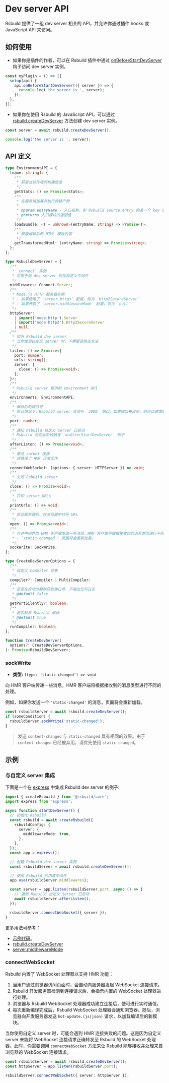 # Dev server API

Rsbuild 提供了一组 dev server 相关的 API，并允许你通过插件 hooks 或 JavaScript API 来访问。

## 如何使用

- 如果你是插件的作者，可以在 Rsbuild 插件中通过 [onBeforeStartDevServer](/plugins/dev/hooks#onbeforestartdevserver) 钩子访问 dev server 实例。

```ts
const myPlugin = () => ({
  setup(api) {
    api.onBeforeStartDevServer(({ server }) => {
      console.log('the server is ', server);
    });
  },
});
```

- 如果你在使用 Rsbuild 的 JavaScript API，可以通过 [rsbuild.createDevServer](/api/javascript-api/instance#rsbuildcreatedevserver) 方法创建 dev server 实例。

```ts
const server = await rsbuild.createDevServer();

console.log('the server is ', server);
```

## API 定义

```ts
type EnvironmentAPI = {
  [name: string]: {
    /**
     * 获取当前环境的构建信息
     */
    getStats: () => Promise<Stats>;
    /**
     * 在服务端加载并执行构建产物
     *
     * @param entryName - 入口名称，和 Rsbuild source.entry 的某一个 key 值对应
     * @returns 入口模块的返回值
     */
    loadBundle: <T = unknown>(entryName: string) => Promise<T>;
    /**
     * 获取编译后的 HTML 模版内容
     */
    getTransformedHtml: (entryName: string) => Promise<string>;
  };
};

type RsbuildDevServer = {
  /**
   * `connect` 实例
   * 可用于向 dev server 附加自定义中间件
   */
  middlewares: Connect.Server;
  /**
   * Node.js HTTP 服务器实例
   * - 如果使用了 `server.https` 配置，则为 `Http2SecureServer`
   * - 如果开启了 `server.middlewareMode` 配置，则为 `null`
   */
  httpServer:
    | import('node:http').Server
    | import('node:http2').Http2SecureServer
    | null;
  /**
   * 监听 Rsbuild dev server
   * 当你使用自定义 server 时，不需要调用该方法
   */
  listen: () => Promise<{
    port: number;
    urls: string[];
    server: {
      close: () => Promise<void>;
    };
  }>;
  /**
   * Rsbuild server 提供的 environment API
   */
  environments: EnvironmentAPI;
  /**
   * 解析后的端口号
   * 默认情况下，Rsbuild server 会监听 `3000` 端口，如果端口被占用，则自动递增端口号
   */
  port: number;
  /**
   * 通知 Rsbuild 自定义 Server 已启动
   * Rsbuild 会在此阶段触发 `onAfterStartDevServer` 钩子
   */
  afterListen: () => Promise<void>;
  /**
   * 激活 socket 连接
   * 这确保了 HMR 正常工作
   */
  connectWebSocket: (options: { server: HTTPServer }) => void;
  /**
   * 关闭 Rsbuild server
   */
  close: () => Promise<void>;
  /**
   * 打印 server URLs
   */
  printUrls: () => void;
  /**
   * 启动服务器后，在浏览器中打开 URL
   */
  open: () => Promise<void>;
  /**
   * 允许中间件向 HMR 客户端发送一些消息，HMR 客户端将根据接收到的消息类型进行不同的处理。
   * - `static-changed`: 页面将会重新加载。
   */
  sockWrite: SockWrite;
};

type CreateDevServerOptions = {
  /**
   * 自定义 Compiler 对象
   */
  compiler?: Compiler | MultiCompiler;
  /**
   * 是否在启动时静默获取端口号，不输出任何日志
   * @default false
   */
  getPortSilently?: boolean;
  /**
   * 是否触发 Rsbuild 编译
   * @default true
   */
  runCompile?: boolean;
};

function CreateDevServer(
  options?: CreateDevServerOptions,
): Promise<RsbuildDevServer>;
```

### sockWrite

- **类型:** `(type: 'static-changed') => void`

向 HMR 客户端传递一些消息，HMR 客户端将根据接收到的消息类型进行不同的处理。

例如，如果你发送一个 `'static-changed'` 的消息，页面将会重新加载。

```ts
const rsbuildServer = await rsbuild.createDevServer();
if (someCondition) {
  rsbuildServer.sockWrite('static-changed');
}
```

> 发送 `content-changed` 与 `static-changed` 具有相同的效果。由于 `content-changed` 已经被弃用，请优先使用 `static-changed`。

## 示例

### 与自定义 server 集成

下面是一个在 [express](https://expressjs.com/) 中集成 Rsbuild dev server 的例子:

```ts
import { createRsbuild } from '@rsbuild/core';
import express from 'express';

async function startDevServer() {
  // 初始化 Rsbuild
  const rsbuild = await createRsbuild({
    rsbuildConfig: {
      server: {
        middlewareMode: true,
      },
    },
  });
  const app = express();

  // 创建 Rsbuild dev server 实例
  const rsbuildServer = await rsbuild.createDevServer();

  // 使用 Rsbuild 的内置中间件
  app.use(rsbuildServer.middlewares);

  const server = app.listen(rsbuildServer.port, async () => {
    // 通知 Rsbuild 自定义 Server 已启动
    await rsbuildServer.afterListen();
  });

  rsbuildServer.connectWebSocket({ server });
}
```

更多用法可参考：

- [示例代码](https://github.com/rspack-contrib/rstack-examples/blob/main/rsbuild/express/server.mjs)。
- [rsbuild.createDevServer](/api/javascript-api/instance#rsbuildcreatedevserver)
- [server.middlewareMode](/config/server/middleware-mode)

### connectWebSocket

Rsbuild 内置了 WebSocket 处理器以支持 HMR 功能：

1. 当用户通过浏览器访问页面时，会自动向服务器发起 WebSocket 连接请求。
2. Rsbuild 开发服务器检测到连接请求后，会指示内置的 WebSocket 处理器进行处理。
3. 浏览器与 Rsbuild WebSocket 处理器成功建立连接后，便可进行实时通信。
4. 每次重新编译完成后，Rsbuild WebSocket 处理器会通知浏览器。随后，浏览器向开发服务器发送 `hot-update.(js|json)` 请求，以加载编译后的新模块。

当你使用自定义 server 时，可能会遇到 HMR 连接失败的问题。这是因为自定义 server 未能将 WebSocket 连接请求正确转发至 Rsbuild 的 WebSocket 处理器。此时，你需要调用 `connectWebSocket` 方法来让 Rsbuild 能够接收并处理来自浏览器的 WebSocket 连接请求。

```ts
const rsbuildServer = await rsbuild.createDevServer();
const httpServer = app.listen(rsbuildServer.port);

rsbuildServer.connectWebSocket({ server: httpServer });
```
